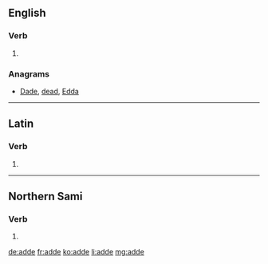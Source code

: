 {{also|Adde|ádde}}
==English==

===Verb===
{{head|en|verb}}

# {{obsolete spelling of|add|lang=en}}

===Anagrams===
* [[Dade#English|Dade]], [[dead#English|dead]], [[Edda#English|Edda]]

----

==Latin==

===Verb===
{{la-verb-form|adde}}

# {{inflection of|addō||2|s|pres|actv|impr|lang=la}}

----

==Northern Sami==

===Verb===
{{head|se|verb form}}

# {{inflection of|addit||1|d|pres|indc|;|3|p|past|indc|lang=se}}

[[de:adde]]
[[fr:adde]]
[[ko:adde]]
[[li:adde]]
[[mg:adde]]